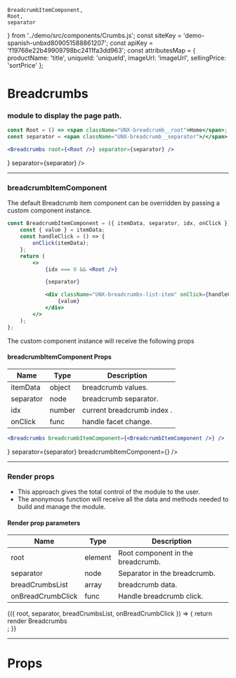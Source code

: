 
    BreadcrumbItemComponent,
    Root,
    separator
} from '../demo/src/components/Crumbs.js';
const siteKey = 'demo-spanish-unbxd809051588861207';
const apiKey = 'f19768e22b49909798bc2411fa3dd963';
const attributesMap = {
    productName: 'title',
    uniqueId: 'uniqueId',
    imageUrl: 'imageUrl',
    sellingPrice: 'sortPrice'
};

<Meta title="Breadcrumbs" component={Breadcrumbs} />

# Breadcrumbs

### module to display the page path.

```jsx
const Root = () => <span className="UNX-breadcrumb__root">Home</span>;
const separator = <span className="UNX-breadcrumb__separator">/</span>;
```

```jsx
<Breadcrumbs root={<Root />} separator={separator} />
```

<Preview>
    <Story name="default">
        <UnbxdSearchWrapper siteKey={siteKey} apiKey={apiKey}>
            <Breadcrumbs root={<Root />} separator={separator} />
            <MultilevelFacets />
            <Products attributesMap={attributesMap} />
            <div className="hidden">
                <SearchBox defaultSearch={defaultSearch} />
            </div>
        </UnbxdSearchWrapper>
    </Story>
</Preview>

---

### breadcrumbItemComponent

The default Breadcrumb item component can be overridden by passing a custom component instance.

```jsx
const BreadcrumbItemComponent = ({ itemData, separator, idx, onClick }) => {
    const { value } = itemData;
    const handleClick = () => {
        onClick(itemData);
    };
    return (
        <>
            {idx === 0 && <Root />}

            {separator}

            <div className="UNX-breadcrumbs-list-item" onClick={handleClick}>
                {value}
            </div>
        </>
    );
};
```

The custom component instance will receive the following props

#### breadcrumbItemComponent Props

| Name      | Type   | Description                |
| --------- | ------ | -------------------------- |
| itemData  | object | breadcrumb values.         |
| separator | node   | breadcrumb separator.      |
| idx       | number | current breadcrumb index . |
| onClick   | func   | handle facet change.       |

```jsx
<Breadcrumbs breadcrumbItemComponent={<BreadcrumbItemComponent />} />
```

<Preview>
    <Story name="with breadcrumbItemComponent">
        <UnbxdSearchWrapper siteKey={siteKey} apiKey={apiKey}>
            <Breadcrumbs
                root={<Root />}
                separator={separator}
                breadcrumbItemComponent={<BreadcrumbItemComponent />}
            />
            <MultilevelFacets />
            <Products attributesMap={attributesMap} />
            <div className="hidden">
                <SearchBox defaultSearch={defaultSearch} />
            </div>
        </UnbxdSearchWrapper>
    </Story>
</Preview>

---

### Render props

-   This approach gives the total control of the module to the user.
-   The anonymous function will receive all the data and methods needed to build and manage the module.

#### Render prop parameters

| Name              | Type    | Description                       |
| ----------------- | ------- | --------------------------------- |
| root              | element | Root component in the breadcrumb. |
| separator         | node    | Separator in the breadcrumb.      |
| breadCrumbsList   | array   | breadcrumb data.                  |
| onBreadCrumbClick | func    | Handle breadcrumb click.          |

<Preview>
    <Story name="with render props">
        <UnbxdSearchWrapper siteKey={siteKey} apiKey={apiKey}>
            <Breadcrumbs>
                {({ root, separator, breadCrumbsList, onBreadCrumbClick }) => {
                    return <div>render Breadcrumbs</div>;
                }}
            </Breadcrumbs>
            <MultilevelFacets />
            <Products attributesMap={attributesMap} />
            <div className="hidden">
                <SearchBox defaultSearch={defaultSearch} />
            </div>
        </UnbxdSearchWrapper>
    </Story>
</Preview>

---

# Props

<Props of={Breadcrumbs} />
